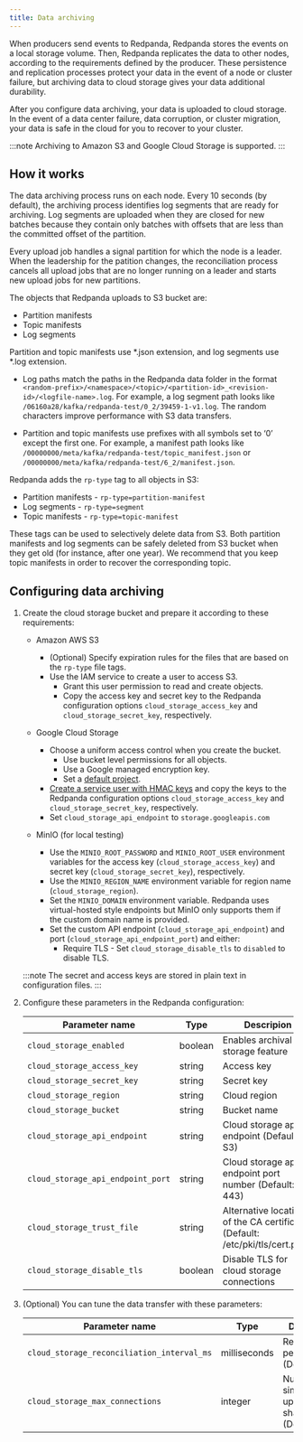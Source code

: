```yaml
---
title: Data archiving
---
```


When producers send events to Redpanda, Redpanda stores the events on a local storage volume.
Then, Redpanda replicates the data to other nodes,
according to the requirements defined by the producer.
These persistence and replication processes protect your data in the event of a node or cluster failure,
but archiving data to cloud storage gives your data additional durability.

After you configure data archiving, your data is uploaded to cloud storage.
In the event of a data center failure, data corruption, or cluster migration,
your data is safe in the cloud for you to recover to your cluster.

:::note
Archiving to Amazon S3 and Google Cloud Storage is supported.
:::

## How it works

The data archiving process runs on each node.
Every 10 seconds (by default), the archiving process identifies log segments that are ready for archiving.
Log segments are uploaded when they are closed for new batches
because they contain only batches with offsets that are less than the committed offset of the partition.

Every upload job handles a signal partition for which the node is a leader.
When the leadership for the patition changes,
the reconciliation process cancels all upload jobs that are no longer running on a leader
and starts new upload jobs for new partitions.

The objects that Redpanda uploads to S3 bucket are:

- Partition manifests
- Topic manifests
- Log segments

Partition and topic manifests use *.json extension, and log segments use *.log extension.

- Log paths match the paths in the Redpanda data folder in the format
    `<random-prefix>/<namespace>/<topic>/<partition-id>_<revision-id>/<logfile-name>.log`.
    For example, a log segment path looks like `/06160a28/kafka/redpanda-test/0_2/39459-1-v1.log`.
    The random characters improve performance with S3 data transfers. 

- Partition and topic manifests use prefixes with all symbols set to ‘0’ except the first one.
    For example, a manifest path looks like `/00000000/meta/kafka/redpanda-test/topic_manifest.json` or `/00000000/meta/kafka/redpanda-test/6_2/manifest.json`.

Redpanda adds the `rp-type` tag to all objects in S3:

- Partition manifests - `rp-type=partition-manifest`
- Log segments - `rp-type=segment`
- Topic manifests - `rp-type=topic-manifest`

These tags can be used to selectively delete data from S3.
Both partition manifests and log segments can be safely deleted from S3 bucket when they get old (for instance, after one year).
We recommend that you keep topic manifests in order to recover the corresponding topic.

## Configuring data archiving

1. Create the cloud storage bucket and prepare it according to these requirements:

    - Amazon AWS S3
        - (Optional) Specify expiration rules for the files that are based on the `rp-type` file tags.
        - Use the IAM service to create a user to access S3.
            - Grant this user permission to read and create objects.
            - Copy the access key and secret key to the Redpanda configuration options `cloud_storage_access_key` and `cloud_storage_secret_key`, respectively.

    - Google Cloud Storage
        - Choose a uniform access control when you create the bucket.
            - Use bucket level permissions for all objects.
            - Use a Google managed encryption key.
            - Set a [default project](https://cloud.google.com/storage/docs/migrating#defaultproj).
        - [Create a service user with HMAC keys](https://cloud.google.com/storage/docs/authentication/managing-hmackeys)
            and copy the keys to the Redpanda configuration options `cloud_storage_access_key` and `cloud_storage_secret_key`, respectively. 
        - Set `cloud_storage_api_endpoint` to `storage.googleapis.com`
    - MinIO (for local testing)
        - Use the `MINIO_ROOT_PASSWORD` and `MINIO_ROOT_USER` environment variables for the access key (`cloud_storage_access_key`) and secret key (`cloud_storage_secret_key`), respectively.
        - Use the `MINIO_REGION_NAME` environment variable for region name (`cloud_storage_region`).
        - Set the `MINIO_DOMAIN` environment variable. Redpanda uses virtual-hosted style endpoints but MinIO only supports them if the custom domain name is provided.
        - Set the custom API endpoint (`cloud_storage_api_endpoint`) and port (`cloud_storage_api_endpoint_port`) and either:
          - Require TLS - Set `cloud_storage_disable_tls` to `disabled` to disable TLS.

    :::note
    The secret and access keys are stored in plain text in configuration files.
    :::

2. Configure these parameters in the Redpanda configuration:

    | Parameter name                                | Type         | Descripion                                              |
    |-----------------------------------------------|--------------|---------------------------------------------------------|
    | `cloud_storage_enabled`                       | boolean      | Enables archival storage feature                        |
    | `cloud_storage_access_key`                    | string       | Access key                                           |
    | `cloud_storage_secret_key`                    | string       | Secret key                                           |
    | `cloud_storage_region`                        | string       | Cloud region                                              |
    | `cloud_storage_bucket`                        | string       | Bucket name                                              |
    | `cloud_storage_api_endpoint`                  | string       | Cloud storage api endpoint (Default: S3)     |
    | `cloud_storage_api_endpoint_port`             | string       | Cloud storage api endpoint port number (Default: 443)    |
    | `cloud_storage_trust_file`                    | string       | Alternative location of the CA certificate (Default: /etc/pki/tls/cert.pem) |
    | `cloud_storage_disable_tls`                   | boolean      | Disable TLS for cloud storage connections               |

3. (Optional) You can tune the data transfer with these parameters:

    | Parameter name                                | Type         | Descripion                                              |
    |-----------------------------------------------|--------------|---------------------------------------------------------|
    | `cloud_storage_reconciliation_interval_ms`    | milliseconds | Reconciliation period (Default: 10s)                   |
    | `cloud_storage_max_connections`               | integer      | Number of simultaneous uploads per shard (Default: 20) |
    